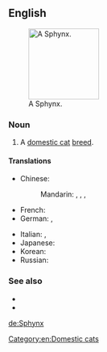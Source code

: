 ==English==
{{wikipedia|Sphynx (cat)}}
[[File:Shabbat.jpg|thumb|right|140px|A Sphynx.]]

===Noun===
{{en-noun|es}}

# A [[domestic cat]] [[breed]].

====Translations====
{{trans-top|cat}}
* Chinese:
*: Mandarin: {{t|zh|斯芬克斯貓|sc=Hani}}, {{t|zh|斯芬克斯猫|tr=sīfēnkèsī māo|sc=Hani}}, {{t|zh|加拿大無毛貓|sc=Hani}}, {{t|zh|加拿大无毛猫|tr=Jiānádà wúmáo māo|sc=Hani}}
* French: {{t|fr|Sphynx|m}}
* German: {{t|de|Sphynx|f}}, {{t|de|Sphinx|f}}
{{trans-mid}}
* Italian: {{t|it|gatto sphynx|m}}, {{t|it|sphynx|m}}
* Japanese: {{t|ja|スフィンクス|tr=sufinkusu|sc=Jpan}}
* Korean: {{t|ko|스핑크스|tr=seupingkeuseu|sc=Kore}}
* Russian: {{t|ru|сфинкс|m|tr=sfinks|sc=Cyrl}}
{{trans-bottom}}

===See also===
* {{pedia|Sphynx (cat)}}
* {{commonslite|Category:Sphynx (cat)}}

[[Category:en:Domestic cats]]

[[de:Sphynx]]
